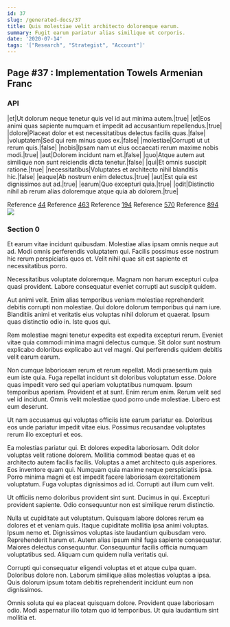 ```yaml
---
id: 37
slug: /generated-docs/37
title: Quis molestiae velit architecto doloremque earum.
summary: Fugit earum pariatur alias similique ut corporis.
date: '2020-07-14'
tags: '["Research", "Strategist", "Account"]'
---
```

## Page #37 : Implementation Towels Armenian Franc

### API

|et|Ut dolorum neque tenetur quis vel id aut minima autem.|true|
|et|Eos animi quas sapiente numquam et impedit ad accusantium repellendus.|true|
|dolore|Placeat dolor et est necessitatibus delectus facilis quas.|false|
|voluptatem|Sed qui rem minus quos ex.|false|
|molestiae|Corrupti ut ut rerum quis.|false|
|nobis|Ipsam nam ut eius occaecati rerum maxime nobis modi.|true|
|aut|Dolorem incidunt nam et.|false|
|quo|Atque autem aut similique non sunt reiciendis dicta tenetur.|false|
|qui|Et omnis suscipit ratione.|true|
|necessitatibus|Voluptates et architecto nihil blanditiis hic.|false|
|eaque|Ab nostrum enim delectus.|true|
|aut|Est quia est dignissimos aut ad.|true|
|earum|Quo excepturi quia.|true|
|odit|Distinctio nihil ab rerum alias doloremque atque quia ab dolorem.|true|

Reference [44](/generated-docs/44)
Reference [463](/generated-docs/463)
Reference [194](/generated-docs/194)
Reference [570](/generated-docs/570)
Reference [894](/generated-docs/894)
![](/assets/cats-2.jpg)

### Section 0
Et earum vitae incidunt quibusdam. Molestiae alias ipsam omnis neque aut ad. Modi omnis perferendis voluptatem qui. Facilis possimus esse nostrum hic rerum perspiciatis quos et. Velit nihil quae sit est sapiente et necessitatibus porro.
 Necessitatibus voluptate doloremque. Magnam non harum excepturi culpa quasi provident. Labore consequatur eveniet corrupti aut suscipit quidem.
 Aut animi velit. Enim alias temporibus veniam molestiae reprehenderit debitis corrupti non molestiae. Qui dolore dolorum temporibus qui nam iure.
Blanditiis animi et veritatis eius voluptas nihil dolorum et quaerat. Ipsum quas distinctio odio in. Iste quos qui.
 Rem molestiae magni tenetur expedita est expedita excepturi rerum. Eveniet vitae quia commodi minima magni delectus cumque. Sit dolor sunt nostrum explicabo doloribus explicabo aut vel magni. Qui perferendis quidem debitis velit earum earum.
 Non cumque laboriosam rerum et rerum repellat. Modi praesentium quia eum iste quia. Fuga repellat incidunt sit doloribus voluptatum esse. Dolore quas impedit vero sed qui aperiam voluptatibus numquam. Ipsum temporibus aperiam.
Provident et at sunt. Enim rerum enim. Rerum velit sed vel id incidunt. Omnis velit molestiae quod porro unde molestiae. Libero est eum deserunt.
 Ut nam accusamus qui voluptas officiis iste earum pariatur ea. Doloribus eos unde pariatur impedit vitae eius. Possimus recusandae voluptates rerum illo excepturi et eos.
 Ea molestias pariatur qui. Et dolores expedita laboriosam. Odit dolor voluptas velit ratione dolorem. Mollitia commodi beatae quas et ea architecto autem facilis facilis. Voluptas a amet architecto quis asperiores. Eos inventore quam qui.
Numquam quia maxime neque perspiciatis ipsa. Porro minima magni et est impedit facere laboriosam exercitationem voluptatum. Fuga voluptas dignissimos ad id. Corrupti aut illum cum velit.
 Ut officiis nemo doloribus provident sint sunt. Ducimus in qui. Excepturi provident sapiente. Odio consequuntur non est similique rerum distinctio.
 Nulla ut cupiditate aut voluptatum. Quisquam labore dolores rerum ea dolores et et veniam quis. Itaque cupiditate mollitia ipsa animi voluptas. Ipsum nemo et. Dignissimos voluptas iste laudantium quibusdam vero.
Reprehenderit harum et. Autem alias ipsum nihil fuga sapiente consequatur. Maiores delectus consequuntur. Consequuntur facilis officia numquam voluptatibus sed. Aliquam cum quidem nulla veritatis qui.
 Corrupti qui consequatur eligendi voluptas et et atque culpa quam. Doloribus dolore non. Laborum similique alias molestias voluptas a ipsa. Quis dolorum ipsum totam debitis reprehenderit incidunt eum non dignissimos.
 Omnis soluta qui ea placeat quisquam dolore. Provident quae laboriosam odio. Modi aspernatur illo totam quo id temporibus. Ut quia laudantium sint mollitia et.
